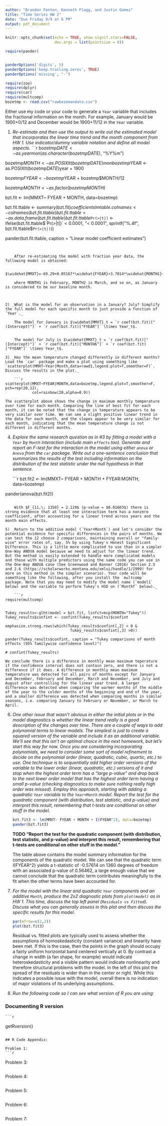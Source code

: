 ```yaml
---
author: "Brandon Fenton, Kenneth Flagg, and Justin Gomez"
title: "Time Series HW 2"
date: "Due Friday 9/9 at 6 PM"
output: pdf_document
---
```


```r
knitr::opts_chunk$set(echo = TRUE, show.signif.stars=FALSE,
                      dev.args = list(pointsize = 8))

require(pander)


panderOptions('digits', 5)
panderOptions('keep.trailing.zeros', TRUE)
panderOptions('missing', "-")

require(zoo)
require(dplyr)
require(car)
require(multcomp)
bozetmp <- read.csv("rawbozemandata.csv")
```

Either use my code or your code to generate a `Year` variable that includes the fractional information on the month. For example, January would be 1900+0/12 and December would be 1900+11/12 in the `Year` variable.


1) _Re-estimate and then use the output to write out the estimated model that incorporates the linear time trend and the month component from HW 1. Use indicator/dummy variable notation and define all model aspects._
    ```r
bozetmp$DATE <- as.yearmon(as.character(bozetmp$DATE), "%Y%m")

bozetmp$MONTH <- as.POSIXlt(bozetmp$DATE)$mon
bozetmp$YEAR <- as.POSIXlt(bozetmp$DATE)$year + 1900

bozetmp$FYEAR <- bozetmp$YEAR + bozetmp$MONTH/12

bozetmp$MONTH <- as.factor(bozetmp$MONTH)

bzt.fit <- lm(MMXT~ FYEAR + MONTH, data=bozetmp)

bzt.fit.ttable <- summary(bzt.fit)$coefficients
lmtable.colnames <- colnames(bzt.fit.ttable)
bzt.fit.ttable <- as.data.frame(bzt.fit.ttable)
bzt.fit.ttable$`Pr(>|t|)` <- ifelse(bzt.fit.ttable$`Pr(>|t|)` < 0.0001, "< 0.0001",
                                    sprintf("%.4f", bzt.fit.ttable$`Pr(>|t|)`))

pander(bzt.fit.ttable, caption = "Linear model coefficient estimates")

```


    After re-estimating the model with fraction year data, the following model is obtained:

    $\widehat{MMXT}=-69.29+0.05167*\widehat{FYEAR}+3.7014*\widehat{MONTH1}+11.189*\widehat{MONTH2}+21.977*\widehat{MONTH3}+31.224*\widehat{MONTH4}+39.708*\widehat{MONTH5}+49.565*\widehat{MONTH6}+48.466*\widehat{MONTH7}+37.629*\widehat{MONTH8}+25.822*\widehat{MONTH9}+10.315*\widehat{MONTH10}+1.7329*\widehat{MONTH11}$

    where MONTH1 is February, MONTH2 is March, and so on, as January is considered to be our baseline month.



2) _What is the model for an observation in a January? July? Simplify the full model for each specific month to just provide a function of `Year`._

    The model for January is $\widehat{MMXT}_t = `r coef(bzt.fit)["(Intercept)"]` + `r coef(bzt.fit)["FYEAR"]` \times Year_t$.


    The model for July is $\widehat{MMXT}_t = `r coef(bzt.fit)["(Intercept)"]` + `r coef(bzt.fit)["MONTH6"]` + `r coef(bzt.fit)["FYEAR"]` \times Year_t$.

3) _Has the mean temperature changed differently in different months? Load the `car` package and make a plot using something like `scatterplot(MMXT~Year|Month,data=rawd1,legend.plot=T,smoother=F)`. Discuss the results in the plot._

    ```r
scatterplot(MMXT~FYEAR|MONTH,data=bozetmp,legend.plot=T,smoother=F, pch=rep(20,12),
            col=rainbow(20,alpha=0.9))
```

    The scatterplot above shows the change in maximum monthly temperature over time for each month. Comparing the line of best fit for each month, it can be noted that the change in temperature appears to be very similar over time. We can see a slight positive linear trend in the data for each month, and the slopes appear to be very similar for each month, indicating that the mean temperature change is not different in different months.

4) _Explore the same research question as in #3 by fitting a model with a `Year` by `Month` interaction (include main `effects` too). Generate and report an F-test for the interaction in the model using either `anova` or `Anova` from the `car` package. Write out a one-sentence conclusion that summarizes the results of the test including information on the distribution of the test statistic under the null hypothesis in that sentence._

    ```r
bzt.fit2 <- lm(MMXT~ FYEAR + MONTH + FYEAR:MONTH, data=bozetmp)

pander(anova(bzt.fit2))
```

    With $F_{11,\; 1350} = 2.129$ (p-value = $0.01603$) there is strong evidence that at least one interaction term has a nonzero coefficient, after accounting for a linear trend across years and the month main effects.

5) _Return to the additive model (`Year+Month`) and let's consider the potential evidence for specific differences in the pairs of months. We can test the 12 choose 2 comparisons, maintaining overall or "family-wise" error rates of, say, 5% by using Tukey's Honest Significant Difference. This is a little more complicated to use than in a simpler One-Way ANOVA model because we need to adjust for the linear trend. But the method is easily extended to handle more complicated models and those with multiple predictors using the same code you can use in the One-Way ANOVA case (See Greenwood and Banner (2016) Section 2.5 and 2.6 (https://scholarworks.montana.edu/xmlui/handle/1/2999) for more on this method in the simpler scenario). Your code will be something like the following, after you install the `multcomp` package. Note that you may need to modify the model name (`model1` below) and the variable to perform Tukey's HSD on (`Monthf` below)._

    ```r

require(multcomp)


Tukey_results<-glht(model = bzt.fit, linfct=mcp(MONTH="Tukey"))
Tukey_results$confint <- confint(Tukey_results)$confint

emphasize.strong.rows(which(Tukey_results$confint[,2] < 0 & 
                             Tukey_results$confint[,3] >0))

pander(Tukey_results$confint, caption = "Tukey comparisons of month effects (95% familywise confidence level)")

# confint(Tukey_results)
```

    We conclude there is a difference in monthly mean maximum teperature if the confidence interval does not contain zero, and there is not a difference if it does. A difference in monthly mean maximum temperature was detected for all pairs of months except for January and December, February and December, March and November, and July and August after controlling for the linear year trend. A larger difference was detected when comparing the warmer months of the middle of the year to the colder months of the beginning and end of the year, and a smaller difference was detected when comparing months in similar seasons, i.e. comparing January to February or November, or March to April.

6) _One other issue that wasn't obvious in either the initial plots or in the model diagnostics is whether the linear trend really is a good description of the changes over time. There are a couple of ways to add polynomial terms to linear models. The simplest is just to create a squared version of the variable and include it as an additional variable. We'll see that this isn't an optimal choice in the next homework, but let's start this way for now. Once you are considering incorporating polynomials, we need to consider some sort of model refinement to decide on the polynomial order (linear, quadratic, cubic, quartic, etc.) to use. One technique is to sequentially add higher order versions of the variable to the lower order (linear, quadratic, etc.) versions of it and stop when the highest order term has a "large p-value" and drop back to the next lower order model that has the highest order term having a small p-value (checking diagnostics to make sure nothing really high order was missed). Employ this approach, starting with adding a quadratic `Year` variable to the `Year+Month` model. Report the test for the quadratic component (with distribution, test statistic, and p-value) and interpret this result, remembering that t-tests are conditional on other stuff in the model._ 

    ```r
bzt.fit3 <- lm(MMXT~ FYEAR + MONTH + I(FYEAR^2), data=bozetmp)
pander(bzt.fit3)
```

    __TODO  "Report the test for the quadratic component (with distribution, test statistic, and p-value) and interpret this result, remembering that t-tests are conditional on other stuff in the model."__

    The table above contains the model summary information for the components of the quadratic model. We can see that the quadratic term I(FYEAR^2) yields a t-statistic of -0.57614 on 1360 degrees of freedom with an associated p-value of 0.56462, a large enough value that we cannot conclude that the quadratic term contributes meaningfully to the fit when the other terms have been accounted for.
  

7) _For the model with the linear and quadratic `Year` components and an additive `Month`, produce the 2x2 diagnostic plots from `plot(model)` as in HW 1. This time, discuss the top left panel (`Residuals vs Fitted`). Discuss what you can generally assess in this plot and then discuss the specific results for this model._ 

    ```r
par(mfrow=c(2,2))
plot(bzt.fit3)
```
    Residual vs. fitted plots are typically used to assess whether the assumptions of homoskedasticity (constant variance) and linearity have been met.  If this is the case, then the points in the graph should occupy a fairly uniform horizontal band centered vertically at 0.  By contrast a change in width (a fan shape, for example) would indicate heteroskedasticity and a visible pattern would indicate nonlinearity and therefore structural problems with the model.  In the left of this plot the spread of the residuals is wider than in the center or right.  While this indicates a possible issue with the model, overall there is no indication of major violations of its underlying assumptions.

8) _Run the following code so I can see what version of R you are using:_

### Documenting R version 

    ```r
getRversion()
```

## R Code Appendix:

Problem 1:
```r

```

Problem 3:
```r

```

Problem 4:
```r

```

Problem 5:
```r

```

Problem 6:
```r

```

Problem 7:
```r

```




